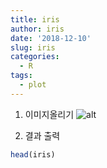 ```yaml
---
title: iris
author: iris
date: '2018-12-10'
slug: iris
categories:
  - R
tags:
  - plot
---
```


1. 이미지올리기
![alt](/post/2018-12-10-iris_files/Rplot.png)

2. 결과 출력




```r
head(iris)

```

